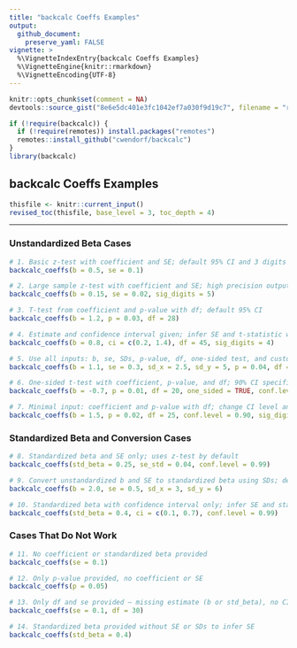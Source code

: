 ```yaml
---
title: "backcalc Coeffs Examples"
output:
  github_document:
    preserve_yaml: FALSE
vignette: >
  %\VignetteIndexEntry{backcalc Coeffs Examples}
  %\VignetteEngine{knitr::rmarkdown}
  %\VignetteEncoding{UTF-8}
---
```


```r
knitr::opts_chunk$set(comment = NA)
devtools::source_gist("8e6e5dc401e3fc1042ef7a030f9d19c7", filename = "revised_toc.R")
```

```r
if (!require(backcalc)) {
  if (!require(remotes)) install.packages("remotes")
  remotes::install_github("cwendorf/backcalc")
}
library(backcalc)
```

## backcalc Coeffs Examples

```r
thisfile <- knitr::current_input()
revised_toc(thisfile, base_level = 3, toc_depth = 4)
```

---

### Unstandardized Beta Cases

```r
# 1. Basic z-test with coefficient and SE; default 95% CI and 3 digits
backcalc_coeffs(b = 0.5, se = 0.1)

# 2. Large sample z-test with coefficient and SE; high precision output
backcalc_coeffs(b = 0.15, se = 0.02, sig_digits = 5)

# 3. T-test from coefficient and p-value with df; default 95% CI
backcalc_coeffs(b = 1.2, p = 0.03, df = 28)

# 4. Estimate and confidence interval given; infer SE and t-statistic with df
backcalc_coeffs(b = 0.8, ci = c(0.2, 1.4), df = 45, sig_digits = 4)

# 5. Use all inputs: b, se, SDs, p-value, df, one-sided test, and custom digits
backcalc_coeffs(b = 1.1, se = 0.3, sd_x = 2.5, sd_y = 5, p = 0.04, df = 30, one_sided = TRUE, sig_digits = 4)

# 6. One-sided t-test with coefficient, p-value, and df; 90% CI specified
backcalc_coeffs(b = -0.7, p = 0.01, df = 20, one_sided = TRUE, conf.level = 0.90)

# 7. Minimal input: coefficient and p-value with df; change CI level and rounding
backcalc_coeffs(b = 1.5, p = 0.02, df = 25, conf.level = 0.90, sig_digits = 4)
```

### Standardized Beta and Conversion Cases

```r
# 8. Standardized beta and SE only; uses z-test by default
backcalc_coeffs(std_beta = 0.25, se_std = 0.04, conf.level = 0.99)

# 9. Convert unstandardized b and SE to standardized beta using SDs; default CI and digits
backcalc_coeffs(b = 2.0, se = 0.5, sd_x = 3, sd_y = 6)

# 10. Standardized beta with confidence interval only; infer SE and stats, use 99% CI
backcalc_coeffs(std_beta = 0.4, ci = c(0.1, 0.7), conf.level = 0.99)
```

### Cases That Do Not Work

```r
# 11. No coefficient or standardized beta provided
backcalc_coeffs(se = 0.1)

# 12. Only p-value provided, no coefficient or SE
backcalc_coeffs(p = 0.05)

# 13. Only df and se provided — missing estimate (b or std_beta), no CI or p-value
backcalc_coeffs(se = 0.1, df = 30)

# 14. Standardized beta provided without SE or SDs to infer SE
backcalc_coeffs(std_beta = 0.4)
```
